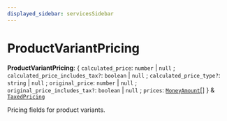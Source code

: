 ```yaml
---
displayed_sidebar: servicesSidebar
---
```



# ProductVariantPricing

 **ProductVariantPricing**: { `calculated_price`: `number` \| ``null`` ; `calculated_price_includes_tax?`: `boolean` \| ``null`` ; `calculated_price_type?`: `string` \| ``null`` ; `original_price`: `number` \| ``null`` ; `original_price_includes_tax?`: `boolean` \| ``null`` ; `prices`: [`MoneyAmount`](../classes/MoneyAmount.mdx)[]  } & [`TaxedPricing`](TaxedPricing.mdx)

Pricing fields for product variants.
